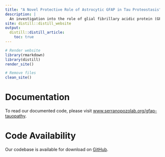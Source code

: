 ```yaml
---
title: "A Novel Protective Role of Astrocytic GFAP in Tau Proteostasis"
description: |
  An investigation into the role of glial fibrillary acidic protein (GFAP) upregulation, a feature of reactive astrogliosis, in Alzheimer's disease .
site: distill::distill_website
output:
  distill::distill_article:
    toc: true
---
```


```r

# Render website
library(rmarkdown)
library(distill)
render_site()

# Remove files
clean_site()
```

# Documentation

To read our documented code, please visit [www.serranopozolab.org/gfap-tauopathy](https://www.serranopozolab.org/gfap-tauopathy).

# Code Availability

Our codebase is available for download on [GitHub](https://github.com/serrano-pozo-lab/gfap-tauopathy).
